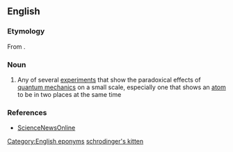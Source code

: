 ==English==

===Etymology===
From {{m|en|Schrödinger's cat}}.

===Noun===
{{en-noun|head=[[Schrödinger]]'s [[kitten]]}}

# {{lb|en|informal|physics}} Any of several [[experiment]]s that show the paradoxical effects of [[quantum mechanics]] on a small scale, especially one that shows an [[atom]] to be in two places at the same time

===References===
* [https://web.archive.org/web/20070512223856/http://www.sciencenews.org/pages/sn_arch/5_25_96/fob1.htm ScienceNewsOnline]

[[Category:English eponyms]]
[[Category:English terms spelled with Ö|schrodinger's kitten]]